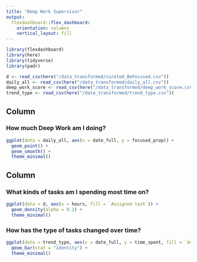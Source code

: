 ```yaml
---
title: "Deep Work Supervisor"
output: 
  flexdashboard::flex_dashboard:
    orientation: columns
    vertical_layout: fill
---
```


```r
library(flexdashboard)
library(here)
library(tidyverse)
library(padr)
```


```r
d <- read_csv(here("/data_transformed/curated_BeFocused.csv"))
daily_all <- read_csv(here("/data_transformed/daily_all.csv"))
deep_work_score <- read_csv(here("/data_transformed/deep_work_score.csv"))
trend_type <- read_csv(here("/data_transformed/trend_type.csv"))
```


Column {data-width=650}
-----------------------------------------------------------------------

### How much Deep Work am I doing?

```r
ggplot(data = daily_all, aes(x = date_full, y = focused_prop)) +
  geom_point() +
  geom_smooth() +
  theme_minimal()
```

Column {data-width=350}
-----------------------------------------------------------------------

### What kinds of tasks am I spending most time on?

```r
ggplot(data = d, aes(x = hours, fill = `Assigned task`)) +
  geom_density(alpha = 0.2) +
  theme_minimal()
```

### How has the type of tasks changed over time?

```r
ggplot(data = trend_type, aes(x = date_full, y = time_spent, fill = `Assigned task`)) +
  geom_bar(stat = "identity") +
  theme_minimal()
```

